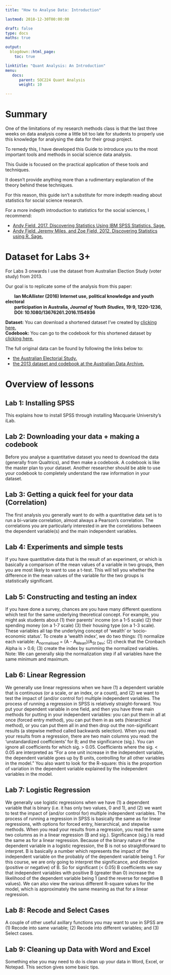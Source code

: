 ```yaml
---
title: "How to Analyse Data: Introduction"

lastmod: 2018-12-30T00:00:00

draft: false
type: docs
maths: true	

output:
  blogdown::html_page:
    toc: true

linktitle: "Quant Analysis: An Introduction"
menu:
   docs:
      parent: SOC224 Quant Analysis
      weight: 10 

---
```

<style> img { padding:1px; border:1px solid #021a40; } </style>

# Summary
One of the limitations of my research methods class is that the last three weeks on data analysis come a little bit too late for students to properly use this knowledge for analysing the data for their group project. 

To remedy this, I have developed this Guide to introduce you to the most important tools and methods in social science data analysis. 

This Guide is focused on the practical application of these tools and techniques. 

It doesn't provide anything more than a rudimentary explanation of the theory behind these techniques. 

For this reason, this guide isn't a substitute for more indepth reading about statistics for social science research. 

For a more indepth introduction to statistics for the social sciences, I recommend:

* [Andy Field, 2017. Discovering Statistics Using IBM SPSS Statistics. Sage.](https://www.amazon.com/Discovering-Statistics-Using-IBM-SPSS/dp/1446249182)
* [Andy Field, Jeremy Miles, and Zoe Field, 2012. Discovering Statistics using R. Sage.](https://www.amazon.com/Discovering-Statistics-Using-Andy-Field/dp/1446200469)

# Dataset for Labs 3+

For Labs 3 onwards I use the dataset from Australian Election Study (voter study) from 2013.

Our goal is to replicate some of the analysis from this paper: 

<b style="padding-left: 2em">Ian McAllister (2016) Internet use, political knowledge and youth electoral<br></b> 
<b style="padding-left: 2em">participation in Australia, _Journal of Youth Studies_, 19:9, 1220-1236, <br></b>
<b style="padding-left: 2em">DOI: 10.1080/13676261.2016.1154936<br></b>

**Dataset:** You can download a shortened dataset I've created by [clicking here.](/data/elect_2013.xlsx)<br>
**Codebook:** You can go to the codebook for this shortened dataset by [clicking here.](https://mqsociology.github.io/learn-r/soci832/codebook%20aes%202013.html)

The full original data can be found by following the links below to:

* [the Australian Electorial Study.](https://australianelectionstudy.org/voter-studies/)
* [the 2013 dataset and codebook at the Australian Data Archive.](https://dataverse.ada.edu.au/dataset.xhtml?persistentId=doi:10.4225/87/WDBBAS)

# Overview of lessons

## Lab 1: Installing SPSS

This explains how to install SPSS through installing Macquarie University's iLab.

## Lab 2: Downloading your data + making a codebook

Before you analyse a quantitative dataset you need to download the data (generally from Qualtrics), and then make a codebook. A codebook is like the master plan to your dataset. Another researcher should be able to use your codebook to completely understand the raw information in your dataset.

## Lab 3: Getting a quick feel for your data (Correlation)

The first analysis you generally want to do with a quantitative data set is to run a bi-variate correlation, almost always a Pearson's correlation. The correlations you are particularly interested in are the correlations between the dependent variable(s) and the main independent variables. 

## Lab 4: Experiments and simple tests

If you have quantitative data that is the result of an experiment, or which is basically a comparison of the mean values of a variable in two groups, then you are most likely to want to use a t-test. This will tell you whether the difference in the mean values of the variable for the two groups is statistically significant. 

## Lab 5: Constructing and testing an index

If you have done a survey, chances are you have many different questions which test for the same underlying theoretical concept. For example, you might ask students about (1) their parents’ income (on a 1-5 scale) (2) their spending money (on a 1-7 scale) (3) their housing type (on a 1-3 scale). These variables all tap the underlying concept of 'wealth' or 'socio-economic status'. To create a ‘wealth index’, we do two things: (1) normalize each variable: A<sub>normalised</sub> = (A - A<sub>Mean</sub>)/A<sub>St Dev</sub>; (2) check that the Cronbach Alpha is > 0.6; (3) create the index by summing the normalized variables. Note: We can generally skip the normalization step if all variables have the same minimum and maximum.

## Lab 6: Linear Regression

We generally use linear regressions when we have (1) a dependent variable that is continuous (or a scale, or an index, or a count), and (2) we want to test the impact of (and/or control for) multiple independent variables. The process of running a regression in SPSS is relatively straight-forward. You put your dependent variable in one field, and then you have three main methods for putting in your independent variables: you can put them in all at once (forced entry method), you can put them in as sets (hierarchical method), or you can put them all in and then drop out the non-significant results (a stepwise method called backwards selection). When you read your results from a regression, there are two main columns you read: the ‘unstandardized coefficients’ for B; and the significance (sig.). You can ignore all coefficients for which sig. > 0.05. Coefficients where the sig. < 0.05 are interpreted as “For a one unit increase in the independent variable, the dependent variable goes up by B units, controlling for all other variables in the model.” You also want to look for the R-square: this is the proportion of variation in the dependent variable explained by the independent variables in the model.

## Lab 7: Logistic Regression

We generally use logistic regressions when we have (1) a dependent variable that is binary (i.e. it has only two values, 0 and 1), and (2) we want to test the impact of (and/or control for) multiple independent variables. The process of running a regression in SPSS is basically the same as for linear regressions, with options for forced entry, hierarchical, and stepwise methods. When you read your results from a regression, you read the same two columns as in a linear regression (B and sig.). Significance (sig.) is read the same as for a linear regression. Because of the binary nature of the dependent variable in a logistic regression, the B is not so straightforward to interpret. B is basically a number which represents the impact of the independent variable on the probably of the dependent variable being 1. For this course, we are only going to interpret the significance, and direction (positive or negative) of B. So for significant (< 0.05) B coefficients we say that independent variables with positive B (greater than 0) increase the likelihood of the dependent variable being 1 (and the reverse for negative B values). We can also view the various different R-square values for the model, which is approximately the same meaning as that for a linear regression.

## Lab 8: Recode and Select Cases

A couple of other useful axillary functions you may want to use in SPSS are (1) Recode into same variable; (2) Recode into different variables; and (3) Select cases.

## Lab 9: Cleaning up Data with Word and Excel

Something else you may need to do is clean up your data in Word, Excel, or Notepad. This section gives some basic tips.
